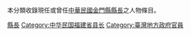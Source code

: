 {{Catnav|頁面分類|人物|職業|縣長}}
{{Catnav|頁面分類|人物|各職業人物|政治人物|縣長}}
{{Catmore}}

本分類收錄現任或曾任[[中華民國|中華民國]][[金門縣縣長|金門縣縣長]]之人物條目。

[[Category:金門縣政治人物|縣長]]
[[Category:中华民国福建省县长|Category:中华民国福建省县长]]
[[Category:臺灣地方政府官員|Category:臺灣地方政府官員]]